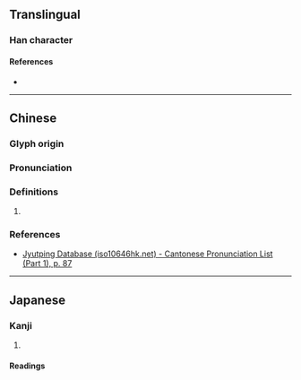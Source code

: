 {{character info}}
==Translingual==

===Han character===
{{Han char|rn=32|rad=土|as=08|sn=11|four=47140|canj=GYFE|ids=⿰土叔}}

====References====
* {{Han ref|kx=0231.020|dkj=05184|dj=0467.060|hdz=10452.080|uh=57F1|ud=22513|bh=D4C8|bd=54472}}

----

==Chinese==
{{zh-forms}}

===Glyph origin===
{{Han etym}}

===Pronunciation===
{{zh-pron
|m=chù
|c=cuk1
|mc=y
|oc=y
|cat=
}}

===Definitions===
{{zh-hanzi}}

# {{rfdef|zh|sort=土08}}

===References===
* [http://www.iso10646hk.net/jp/document/download.jsp Jyutping Database (iso10646hk.net) - Cantonese Pronunciation List (Part 1), p. 87]

----

==Japanese==

===Kanji===
{{ja-kanji|rs=土08}}

# {{rfdef|ja|sort=土08}}

====Readings====
{{ja-readings|goon=[[しゅく]] (shuku)|kanon=[[しゅく]] (shuku)|kun=[[はじめ]] (hajime), [[はじまる]] (hajimaru)}}